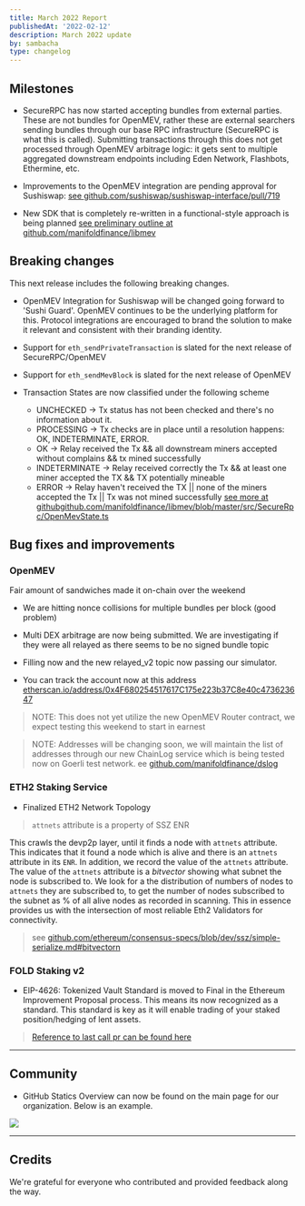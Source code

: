 ```yaml
---
title: March 2022 Report
publishedAt: '2022-02-12'
description: March 2022 update
by: sambacha
type: changelog
---
```



## Milestones

- SecureRPC has now started accepting bundles from external parties. These are not bundles for OpenMEV, rather these are external searchers sending
bundles through our base RPC infrastructure (SecureRPC is what this is called). Submitting transactions through this does not get processed through OpenMEV
arbitrage logic: it gets sent to multiple aggregated downstream endpoints including Eden Network, Flashbots, Ethermine, etc.

- Improvements to the OpenMEV integration are pending approval for Sushiswap: [see github.com/sushiswap/sushiswap-interface/pull/719](https://github.com/sushiswap/sushiswap-interface/pull/719)

- New SDK that is completely re-written in a functional-style approach is being planned [see preliminary outline at github.com/manifoldfinance/libmev](https://github.com/manifoldfinance/libmev)

## Breaking changes

This next release includes the following breaking changes.

- OpenMEV Integration for Sushiswap will be changed going forward to 'Sushi Guard'. OpenMEV continues to be the underlying platform for this. Protocol integrations are encouraged
to brand the solution to make it relevant and consistent with their branding identity.

- Support for `eth_sendPrivateTransaction` is slated for the next release of SecureRPC/OpenMEV

- Support for `eth_sendMevBlock` is slated for the next release of OpenMEV


- Transaction States are now classified under the following scheme
    - UNCHECKED -> Tx status has not been checked and there's no information about it.
    - PROCESSING -> Tx checks are in place until a resolution happens: OK, INDETERMINATE, ERROR.
    - OK -> Relay received the Tx && all downstream miners accepted without complains && tx mined successfully
    - INDETERMINATE -> Relay received correctly the Tx && at least one miner accepted the TX && TX potentially mineable
    - ERROR -> Relay haven't received the TX || none of the miners accepted the Tx || Tx was not mined successfully
[see more at githubgithub.com/manifoldfinance/libmev/blob/master/src/SecureRpc/OpenMevState.ts](https://github.com/manifoldfinance/libmev/blob/master/src/SecureRpc/OpenMevState.ts)

## Bug fixes and improvements

### OpenMEV

Fair amount of sandwiches made it on-chain over the weekend

- We are hitting nonce collisions for multiple bundles per block (good problem)
- Multi DEX arbitrage are now being submitted. We are investigating if they were all relayed as there seems to be no signed bundle topic

- Filling now and the new relayed_v2 topic now passing our simulator.

- You can track the account now at this address [etherscan.io/address/0x4F680254517617C175e223b37C8e40c473623647](https://etherscan.io/address/0x4F680254517617C175e223b37C8e40c473623647)

> NOTE: This does not yet utilize the new OpenMEV Router contract, we expect testing this weekend to start in earnest

> NOTE: Addresses will be changing soon, we will maintain the list of addresses through our new ChainLog service which is being tested now on Goerli test network. ee [github.com/manifoldfinance/dslog](https://github.com/manifoldfinance/dslog)

### ETH2 Staking Service

- Finalized ETH2 Network Topology

 > `attnets` attribute is a property of SSZ ENR

 This crawls the devp2p layer, until it finds a  node with `attnets` attribute. This indicates that it found a node which is alive and there is an `attnets` attribute in its `ENR`. In addition, we record the value of the `attnets` attribute. The value of the `attnets` attribute is a *bitvector* showing what subnet the node is subscribed to. We look for a the distribution of numbers of nodes to `attnets` they are subscribed to, to get the number of nodes subscribed to the subnet as % of all alive nodes as recorded in scanning. This in essence provides us with the intersection of most reliable Eth2 Validators for connectivity.

 > see [github.com/ethereum/consensus-specs/blob/dev/ssz/simple-serialize.md#bitvectorn](https://github.com/ethereum/consensus-specs/blob/dev/ssz/simple-serialize.md#bitvectorn)



### FOLD Staking v2

-  EIP-4626: Tokenized Vault Standard is moved to Final in the Ethereum Improvement Proposal process. This means its now recognized as a standard.
    This standard is key as it will enable trading of your staked position/hedging of lent assets.

> [Reference to last call pr can be found here](https://github.com/ethereum/EIPs/pull/4924)

---

## Community

- GitHub Statics Overview can now be found on the main page for our organization. Below is an example.

![](https://d.pr/i/oi1Gqk.jpeg)

---

## Credits

We're grateful for everyone who contributed and provided feedback along the way.
